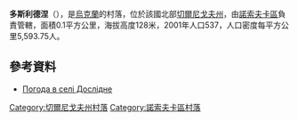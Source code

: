 {{coord|50|56|16|N|31|41|44|E|scale:100000|display=title}}

'''多斯利德涅'''（{{lang-uk|Дослідне}}），是[[烏克蘭|烏克蘭]]的村落，位於該國北部[[切爾尼戈夫州|切爾尼戈夫州]]，由[[諾索夫卡區|諾索夫卡區]]負責管轄，面積0.1平方公里，海拔高度128米，2001年人口537，人口密度每平方公里5,593.75人。

==參考資料==
* [http://weather.in.ua/ua/chernigovskaja/7234 Погода в селі Дослідне] {{Wayback|url=http://weather.in.ua/ua/chernigovskaja/7234 |date=20111220101741 }}

[[Category:切爾尼戈夫州村落|Category:切爾尼戈夫州村落]]
[[Category:諾索夫卡區村落|Category:諾索夫卡區村落]]


{{Chernihiv-geo-stub}}